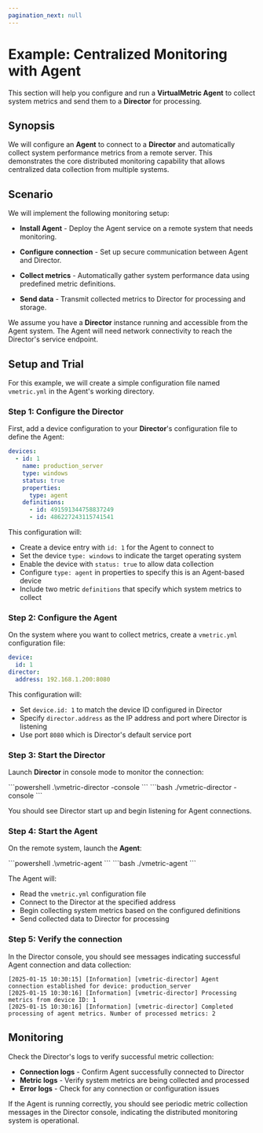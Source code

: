```yaml
---
pagination_next: null
---
```



# Example: Centralized Monitoring with Agent

This section will help you configure and run a **VirtualMetric Agent** to collect system metrics and send them to a **Director** for processing.

## Synopsis

We will configure an **Agent** to connect to a **Director** and automatically collect system performance metrics from a remote server. This demonstrates the core distributed monitoring capability that allows centralized data collection from multiple systems.

## Scenario

We will implement the following monitoring setup:

- **Install Agent** - Deploy the Agent service on a remote system that needs monitoring.

- **Configure connection** - Set up secure communication between Agent and Director.

- **Collect metrics** - Automatically gather system performance data using predefined metric definitions.

- **Send data** - Transmit collected metrics to Director for processing and storage.

We assume you have a **Director** instance running and accessible from the Agent system. The Agent will need network connectivity to reach the Director's service endpoint.

## Setup and Trial

<ImportantConfigFiles />

For this example, we will create a simple configuration file named `vmetric.yml` in the Agent's working directory.

### Step 1: Configure the Director

First, add a device configuration to your **Director**'s configuration file to define the Agent:

```yaml title="director-config.yml"
devices:
  - id: 1
    name: production_server
    type: windows
    status: true
    properties:
      type: agent 
    definitions:
      - id: 491591344758837249
      - id: 486227243115741541
```

This configuration will:
- Create a device entry with `id: 1` for the Agent to connect to
- Set the device `type: windows` to indicate the target operating system
- Enable the device with `status: true` to allow data collection
- Configure `type: agent` in properties to specify this is an Agent-based device
- Include two metric `definitions` that specify which system metrics to collect

### Step 2: Configure the Agent

On the system where you want to collect metrics, create a `vmetric.yml` configuration file:

```yaml title="vmetric.yml"
device:
  id: 1
director:
  address: 192.168.1.200:8080
```

This configuration will:
- Set `device.id: 1` to match the device ID configured in Director
- Specify `director.address` as the IP address and port where Director is listening
- Use port `8080` which is Director's default service port

### Step 3: Start the Director

Launch **Director** in console mode to monitor the connection:

<Tabs>
  <TabItem value="powershell" label="PowerShell" default>
    ```powershell
    .\vmetric-director -console
    ```
  </TabItem>
  <TabItem value="bash" label="Bash">
    ```bash
    ./vmetric-director -console
    ```
  </TabItem>
</Tabs>

You should see Director start up and begin listening for Agent connections.

### Step 4: Start the Agent

On the remote system, launch the **Agent**:

<Tabs>
  <TabItem value="powershell" label="PowerShell" default>
    ```powershell
    .\vmetric-agent
    ```
  </TabItem>
  <TabItem value="bash" label="Bash">
    ```bash
    ./vmetric-agent
    ```
  </TabItem>
</Tabs>

The Agent will:
- Read the `vmetric.yml` configuration file
- Connect to the Director at the specified address
- Begin collecting system metrics based on the configured definitions
- Send collected data to Director for processing

### Step 5: Verify the connection

In the Director console, you should see messages indicating successful Agent connection and data collection:

```console
[2025-01-15 10:30:15] [Information] [vmetric-director] Agent connection established for device: production_server
[2025-01-15 10:30:16] [Information] [vmetric-director] Processing metrics from device ID: 1
[2025-01-15 10:30:16] [Information] [vmetric-director] Completed processing of agent metrics. Number of processed metrics: 2
```

<InfoUpdateConfigLive />

## Monitoring

Check the Director's logs to verify successful metric collection:

- **Connection logs** - Confirm Agent successfully connected to Director
- **Metric logs** - Verify system metrics are being collected and processed
- **Error logs** - Check for any connection or configuration issues

If the Agent is running correctly, you should see periodic metric collection messages in the Director console, indicating the distributed monitoring system is operational.